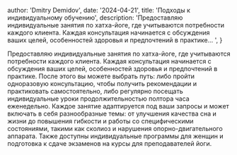 
  author: 'Dmitry Demidov',
  date: '2024-04-21',
  title: 'Подходы к индивидуальному обучению',
  description:
    'Предоставляю индивидуальные занятия по хатха-йоге, где учитываются потребности каждого клиента. Каждая консультация начинается с обсуждения ваших целей, особенностей здоровья и предпочтений в практике... ',
}

Предоставляю индивидуальные занятия по хатха-йоге, где учитываются потребности каждого клиента. Каждая консультация начинается с обсуждения ваших целей, особенностей здоровья и предпочтений в практике. После этого вы можете выбрать путь: либо пройти одноразовую консультацию, чтобы получить рекомендации и практиковать самостоятельно, либо регулярно посещать индивидуальные уроки продолжительностью полтора часа еженедельно. Каждое занятие адаптируется под ваши запросы и может включать в себя разнообразные темы: от улучшения качества сна и жизни до повышения гибкости и работы со специфическими состояниями, такими как сколиоз и нарушения опорно-двигательного аппарата. Также доступны индивидуальные программы для женщин и подготовка к сдаче экзаменов на курсы для преподавателей йоги.


